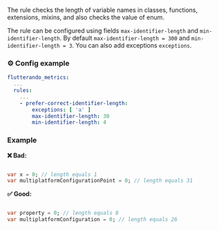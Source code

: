 
<RuleDetails version="4.5.0" severity="style" hasConfig />

The rule checks the length of variable names in classes, functions, extensions, mixins, and also checks the value of enum.

The rule can be configured using fields `max-identifier-length` and `min-identifier-length`. By
default `max-identifier-length = 300` and `min-identifier-length = 3`. You can also add
exceptions `exceptions`.

### ⚙️ Config example

```yaml
flutterando_metrics:
  ...
  rules:
    ...
    - prefer-correct-identifier-length:
        exceptions: [ 'a' ]
        max-identifier-length: 30
        min-identifier-length: 4
```

### Example

**❌ Bad:**

```dart

var x = 0; // length equals 1
var multiplatformConfigurationPoint = 0; // length equals 31
```

**✅ Good:**

```dart

var property = 0; // length equals 8
var multiplatformConfiguration = 0; // length equals 26
```
